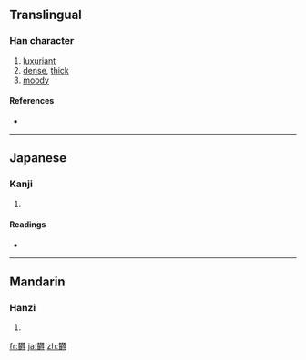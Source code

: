 {{also|鬱}}
==Translingual==

===Han character===
{{Han char|rn=75|rad=木|as=22|sn=26|four=|canj=木木田中戈 (DDWLI)}}

# [[luxuriant]]
# [[dense]], [[thick]]
# [[moody]]

====References====
* {{Han ref|kx=0564.210|dkj=15978|dj=0953.280|hdz=21326.110|uh=6B1D|ud=27421}}

----

==Japanese==

===Kanji===
{{ja-kanji|grade=|rs=木22}}

# {{defn|Japanese}}

====Readings====
* {{ja-readings|on=[[うつ]] (utsu)|kun=[[しげる]] (shigeru)}}

----

==Mandarin==

===Hanzi===
{{cmn-hanzi|pin=[[yù]] ([[yu4]])|wg=yü<sup>4</sup>}}

# {{defn|Mandarin}}

[[fr:欝]]
[[ja:欝]]
[[zh:欝]]
